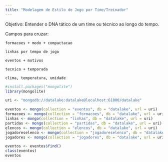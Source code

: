 ```yaml
---
title: "Modelagem de Estilo de Jogo por Time/Treinador"
---
```


Objetivo: Entender o DNA tático de um time ou técnico ao longo do tempo.

Campos para cruzar:

    formacoes + modo + compactacao

    linhas por tempo de jogo

    eventos + motivos

    tecnico + temporada

    clima, temperatura, umidade


```r
#install.packages("mongolite")
library(mongolite)

uri <- "mongodb://datalake:datalake@localhost:61000/datalake"

eventos <- mongo(collection = "eventos", db = "datalake", url = uri)
formacoes <- mongo(collection = "formacoes", db = "datalake", url = uri)
linhas <- mongo(collection = "linhas", db = "datalake", url = uri)
partidas <- mongo(collection = "partidas", db = "datalake", url = uri)
elencos <- mongo(collection = "elencos", db = "datalake", url = uri)
jogadoreselenco <- mongo(collection = "jogadoreselenco", db = "datalake", url = uri)
jogadores <- mongo(collection = "jogadores", db = "datalake", url = uri)

```


```r
eventos <- eventos$find()
class(eventos)
eventos
```

